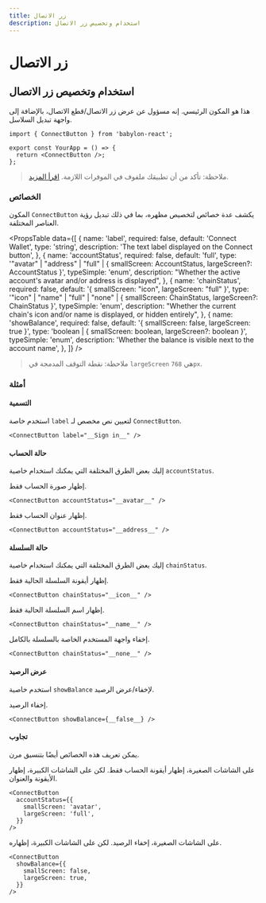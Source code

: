 ```yaml
---
title: زر الاتصال
description: استخدام وتخصيص زر الاتصال
---
```


# زر الاتصال

## استخدام وتخصيص زر الاتصال

هذا هو المكون الرئيسي. إنه مسؤول عن عرض زر الاتصال/قطع الاتصال، بالإضافة إلى واجهة تبديل السلاسل.

```tsx
import { ConnectButton } from 'babylon-react';

export const YourApp = () => {
  return <ConnectButton />;
};
```

> ملاحظة: تأكد من أن تطبيقك ملفوف في الموفرات اللازمة. [اقرأ المزيد](/docs/installation#wrap-providers).

### الخصائص

المكون `ConnectButton` يكشف عدة خصائص لتخصيص مظهره، بما في ذلك تبديل رؤية العناصر المختلفة.

<PropsTable
  data={[
    {
      name: 'label',
      required: false,
      default: 'Connect Wallet',
      type: 'string',
      description: 'The text label displayed on the Connect button',
    },
    {
      name: 'accountStatus',
      required: false,
      default: 'full',
      type: '"avatar" | "address" | "full" | { smallScreen: AccountStatus, largeScreen?: AccountStatus }',
      typeSimple: 'enum',
      description:
        "Whether the active account's avatar and/or address is displayed",
    },
    {
      name: 'chainStatus',
      required: false,
      default: '{ smallScreen: "icon", largeScreen: "full" }',
      type: '"icon" | "name" | "full" | "none" | { smallScreen: ChainStatus, largeScreen?: ChainStatus }',
      typeSimple: 'enum',
      description:
        "Whether the current chain's icon and/or name is displayed, or hidden entirely",
    },
    {
      name: 'showBalance',
      required: false,
      default: '{ smallScreen: false, largeScreen: true }',
      type: 'boolean | { smallScreen: boolean, largeScreen?: boolean }',
      typeSimple: 'enum',
      description:
        'Whether the balance is visible next to the account name',
    },
  ]}
/>

> ملاحظة: نقطة التوقف المدمجة في `largeScreen` هي `768px`.

### أمثلة

#### التسمية

استخدم خاصة `label` لتعيين نص مخصص لـ `ConnectButton`.

```tsx
<ConnectButton label="__Sign in__" />
```

#### حالة الحساب

إليك بعض الطرق المختلفة التي يمكنك استخدام خاصية `accountStatus`.

إظهار صورة الحساب فقط.

```tsx
<ConnectButton accountStatus="__avatar__" />
```

إظهار عنوان الحساب فقط.

```tsx
<ConnectButton accountStatus="__address__" />
```

#### حالة السلسلة

إليك بعض الطرق المختلفة التي يمكنك استخدام خاصية `chainStatus`.

إظهار أيقونة السلسلة الحالية فقط.

```tsx
<ConnectButton chainStatus="__icon__" />
```

إظهار اسم السلسلة الحالية فقط.

```tsx
<ConnectButton chainStatus="__name__" />
```

إخفاء واجهة المستخدم الخاصة بالسلسلة بالكامل.

```tsx
<ConnectButton chainStatus="__none__" />
```

#### عرض الرصيد

استخدم خاصية `showBalance` لإخفاء/عرض الرصيد.

إخفاء الرصيد.

```tsx
<ConnectButton showBalance={__false__} />
```

#### تجاوب

يمكن تعريف هذه الخصائص أيضًا بتنسيق مرن.

على الشاشات الصغيرة، إظهار أيقونة الحساب فقط. لكن على الشاشات الكبيرة، إظهار الأيقونة والعنوان.

```tsx
<ConnectButton
  accountStatus={{
    smallScreen: 'avatar',
    largeScreen: 'full',
  }}
/>
```

على الشاشات الصغيرة، إخفاء الرصيد. لكن على الشاشات الكبيرة، إظهاره.

```tsx
<ConnectButton
  showBalance={{
    smallScreen: false,
    largeScreen: true,
  }}
/>
```
